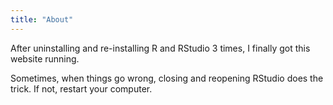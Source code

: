 ```yaml
---
title: "About"
---
```


After uninstalling and re-installing R and RStudio 3 times, I finally got this website running.

Sometimes, when things go wrong, closing and reopening RStudio does the trick. If not, restart your computer.
